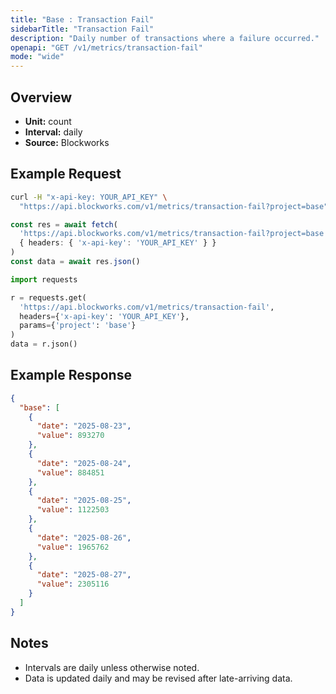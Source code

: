 ```yaml
---
title: "Base : Transaction Fail"
sidebarTitle: "Transaction Fail"
description: "Daily number of transactions where a failure occurred."
openapi: "GET /v1/metrics/transaction-fail"
mode: "wide"
---
```


## Overview

- **Unit:** count
- **Interval:** daily
- **Source:** Blockworks

## Example Request

<CodeGroup>

```bash cURL
curl -H "x-api-key: YOUR_API_KEY" \
  "https://api.blockworks.com/v1/metrics/transaction-fail?project=base"
```

```typescript TypeScript
const res = await fetch(
  'https://api.blockworks.com/v1/metrics/transaction-fail?project=base',
  { headers: { 'x-api-key': 'YOUR_API_KEY' } }
)
const data = await res.json()
```

```python Python
import requests

r = requests.get(
  'https://api.blockworks.com/v1/metrics/transaction-fail',
  headers={'x-api-key': 'YOUR_API_KEY'},
  params={'project': 'base'}
)
data = r.json()
```

</CodeGroup>

## Example Response

```json
{
  "base": [
    {
      "date": "2025-08-23",
      "value": 893270
    },
    {
      "date": "2025-08-24",
      "value": 884851
    },
    {
      "date": "2025-08-25",
      "value": 1122503
    },
    {
      "date": "2025-08-26",
      "value": 1965762
    },
    {
      "date": "2025-08-27",
      "value": 2305116
    }
  ]
}
```

## Notes
- Intervals are daily unless otherwise noted.
- Data is updated daily and may be revised after late-arriving data.
